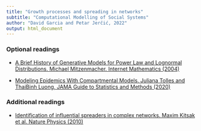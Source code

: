 ```yaml
---
title: "Growth processes and spreading in networks"
subtitle: "Computational Modelling of Social Systems"
author: "David Garcia and Petar Jerčić, 2022"
output: html_document
---
```


### Optional readings

- [A Brief History of Generative Models for Power Law and Lognormal Distributions. Michael Mitzenmacher. Internet Mathematics (2004)](https://www.eecs.harvard.edu/~michaelm/postscripts/im2004a.pdf)

- [Modeling Epidemics With Compartmental Models. Juliana Tolles and ThaiBinh Luong, JAMA Guide to Statistics and Methods (2020)](https://jamanetwork.com/journals/jama/fullarticle/2766672)


### Additional readings

- [Identification of influential spreaders in complex networks. Maxim Kitsak et al. Nature Physics (2010)](https://www.nature.com/articles/nphys1746)
